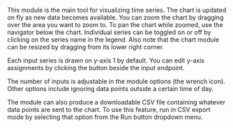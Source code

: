 This module is the main tool for visualizing time series. The chart is updated on fly as new data becomes available. You can zoom the chart by dragging over the area you want to zoom to. To pan the chart while zoomed, use the <span class="highlight">navigator</span> below the chart. Individual series can be toggled on or off by clicking on the series name in the <span class="highlight">legend</span>. Also note that the chart module can be resized by dragging from its lower right corner.
  


Each input series is drawn on y-axis 1 by default. You can edit y-axis assignments by clicking the button beside the input endpoint.
  


The number of inputs is adjustable in the module <span class="highlight">options</span> (the wrench icon). Other options include ignoring data points outside a certain time of day.
  


The module can also produce a downloadable CSV file containing whatever data points are sent to the chart. To use this feature, run in CSV export mode by selecting that option from the Run button dropdown menu.